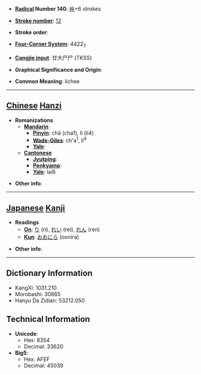 * '''[[Wiktionary:Chinese radical index| Radical]] Number 140''': [[Wiktionary:Chinese radical index 艸|艸]]+6 strokes

* '''[[Wiktionary:Chinese total strokes index|Stroke number]]''': [[Wiktionary:Chinese total strokes index 12|12]]

* '''Stroke order''': 

* '''[[Wiktionary:Chinese four corner index|Four-Corner System]]''': 4422<sub>7</sub>

* '''[[Wiktionary:Chinese Cangjie index|Cangjie input]]''': 廿大尸尸 (TKSS)

* '''Graphical Significance and Origin''': 

* '''Common Meaning''': lichee

----

== [[Chinese]] [[Hanzi]] ==

* '''Romanizations'''
** '''[[Mandarin]]'''
*** '''[[Pinyin]]''': chā (cha1), lì (li4)
*** '''[[Wade-Giles]]''': ch'a<sup>1</sup>, li<sup>4</sup>
*** '''[[Yale]]''': 
** '''[[Cantonese]]'''
*** '''[[Jyutping]]''':
*** '''[[Penkyamp]]''': 
*** '''[[Yale]]''': lai6

* '''Other info''': 

----

== [[Japanese]] [[Kanji]] ==

* '''Readings'''
** '''[[On]]''': [[り]] (ri), [[れい]] (rei), [[れん]] (ren)
** '''[[Kun]]''': [[おおにら]] (oonira)

* '''Other info''':  

----

== Dictionary Information ==

* KangXi: 1031.210
* Morobashi: 30865
* Hanyu Da Zidian: 53212.050

== Technical Information ==

* '''Unicode''':
** Hex: 8354
** Decimal: 33620
* '''Big5''':
** Hex: AFEF
** Decimal: 45039
